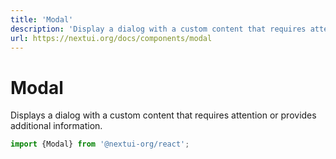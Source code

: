 ```yaml
---
title: 'Modal'
description: 'Display a dialog with a custom content that requires attention or provides additional information.'
url: https://nextui.org/docs/components/modal
---
```


# Modal

Displays a dialog with a custom content that requires attention or provides additional information.

```jsx
import {Modal} from '@nextui-org/react';
```